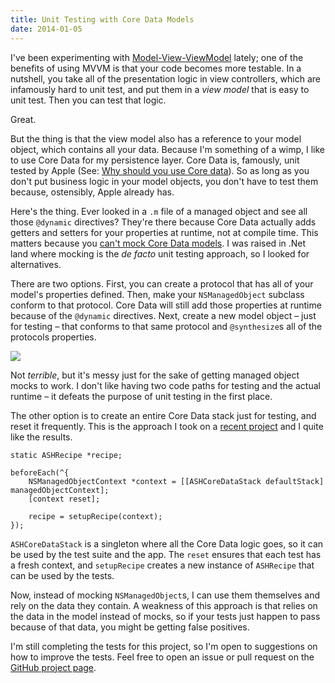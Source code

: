 ```yaml
---
title: Unit Testing with Core Data Models
date: 2014-01-05
---
```



I've been experimenting with [Model-View-ViewModel](https://github.com/ReactiveCocoa/ReactiveViewModel#model-view-viewmodel) lately; one of the benefits of using MVVM is that your code becomes more testable. In a nutshell, you take all of the presentation logic in view controllers, which are infamously hard to unit test, and put them in a _view model_ that is easy to unit test. Then you can test that logic.

Great.

But the thing is that the view model also has a reference to your model object, which contains all your data. Because I'm something of a wimp, I like to use Core Data for my persistence layer. Core Data is, famously, unit tested by Apple (See: [Why should you use Core data](https://developer.apple.com/library/mac/documentation/cocoa/conceptual/coredata/articles/cdTechnologyOverview.html)). So as long as you don't put business logic in your model objects, you don't have to test them because, ostensibly, Apple already has.

Here's the thing. Ever looked in a `.m` file of a managed object and see all those `@dynamic` directives? They're there because Core Data actually adds getters and setters for your properties at runtime, not at compile time. This matters because you [can't mock Core Data models](http://stackoverflow.com/questions/1876568/ocmock-with-core-data-dynamic-properties-problem). I was raised in .Net land where mocking is the _de facto_ unit testing approach, so I looked for alternatives.

There are two options. First, you can create a protocol that has all of your model's properties defined. Then, make your `NSManagedObject` subclass conform to that protocol. Core Data will still add those properties at runtime because of the `@dynamic` directives. Next, create a new model object – just for testing&nbsp;– that conforms to that same protocol and `@synthesize`s all of the protocols properties.

 ![](010D82037DB646D8B46A97F8692BAB16.png)

Not _terrible_, but it's messy just for the sake of getting managed object mocks to work. I don't like having two code paths for testing and the actual runtime – it defeats the purpose of unit testing in the first place.

The other option is to create an entire Core Data stack just for testing, and reset it frequently. This is the approach I took on a [recent project](/blog/c-41) and I quite like the results.

```
static ASHRecipe *recipe;

beforeEach(^{
    NSManagedObjectContext *context = [[ASHCoreDataStack defaultStack] managedObjectContext];
    [context reset];

    recipe = setupRecipe(context);
});
```

`ASHCoreDataStack` is a singleton where all the Core Data logic goes, so it can be used by the test suite and the app. The `reset` ensures that each test has a fresh context, and `setupRecipe` creates a new instance of `ASHRecipe` that can be used by the tests.

Now, instead of mocking `NSManagedObject`s, I can use them themselves and rely on the data they contain. A weakness of this approach is that relies on the data in the model instead of mocks, so if your tests just happen to pass because of that data, you might be getting false positives.

I'm still completing the tests for this project, so I'm open to suggestions on how to improve the tests. Feel free to open an issue or pull request on the [GitHub project page](https://github.com/AshFurrow/C-41).


  